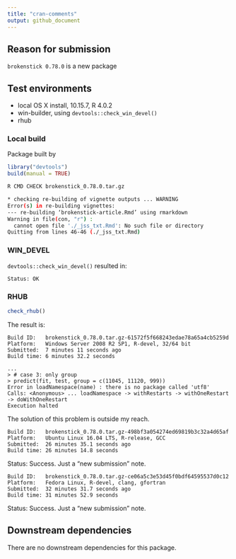 ```yaml
---
title: "cran-comments"
output: github_document
---
```


## Reason for submission

`brokenstick 0.78.0` is a new package

## Test environments

* local OS X install, 10.15.7, R 4.0.2
* win-builder, using `devtools::check_win_devel()`
* rhub

### Local build

Package built by

```r
library("devtools")
build(manual = TRUE)
```

```bash
R CMD CHECK brokenstick_0.78.0.tar.gz

* checking re-building of vignette outputs ... WARNING
Error(s) in re-building vignettes:
--- re-building ‘brokenstick-article.Rmd’ using rmarkdown
Warning in file(con, "r") :
  cannot open file './_jss_txt.Rmd': No such file or directory
Quitting from lines 46-46 (./_jss_txt.Rmd) 
```

### WIN_DEVEL

`devtools::check_win_devel()` resulted in:

```
Status: OK
```

### RHUB

```r
check_rhub()
```

The result is:

```
Build ID:	brokenstick_0.78.0.tar.gz-61572f5f668243edae78a65a4cb5259d
Platform:	Windows Server 2008 R2 SP1, R-devel, 32/64 bit
Submitted:	7 minutes 11 seconds ago
Build time:	6 minutes 32.2 seconds

...
> # case 3: only group
> predict(fit, test, group = c(11045, 11120, 999))
Error in loadNamespace(name) : there is no package called 'utf8'
Calls: <Anonymous> ... loadNamespace -> withRestarts -> withOneRestart -> doWithOneRestart
Execution halted

```

The solution of this problem is outside my reach. 

```
Build ID:	brokenstick_0.78.0.tar.gz-498bf3a054274ed69819b3c32a4d65af
Platform:	Ubuntu Linux 16.04 LTS, R-release, GCC
Submitted:	26 minutes 35.1 seconds ago
Build time:	26 minutes 14.8 seconds
```

Status: Success. Just a "new submission" note.

```
Build ID:	brokenstick_0.78.0.tar.gz-ce06a5c3e53d45f0bdf64595537d0c12
Platform:	Fedora Linux, R-devel, clang, gfortran
Submitted:	32 minutes 31.7 seconds ago
Build time:	31 minutes 52.9 seconds
```

Status: Success. Just a "new submission" note.


## Downstream dependencies

There are no downstream dependencies for this package.
